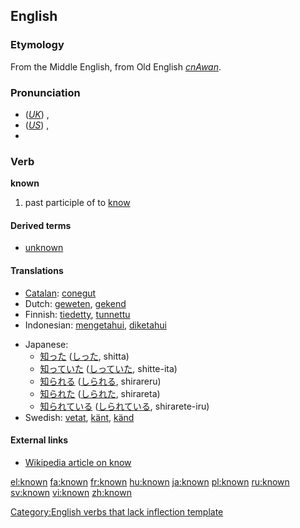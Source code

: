 ==English==

{{rank|person|case|fact|314|known|thee|hope|er}}

===Etymology===
{{rfc}}
From the Middle English, from Old English ''[[cnAwan]]''.

===Pronunciation===
*(''[[Received Pronunciation|UK]]'') {{IPA|/nəʊn/}}, {{SAMPA|/n@Un/}}
*(''[[General American|US]]'') {{IPA|/nɔʊn/}}, {{SAMPA|/noUn/}}
*{{audio|en-us-known.ogg|Audio (US)}}

===Verb===
'''known'''
# past participle of to [[know]]

====Derived terms====
*[[unknown]]

====Translations====
{{top}}
*[[Catalan]]: [[conegut]]
*Dutch: [[geweten]], [[gekend]]
*Finnish: [[tiedetty]], [[tunnettu]]
*Indonesian: [[tahu|mengetahui]], [[tahu|diketahui]]
{{mid}}
*Japanese: 
**[[知った]] ([[しった]], shitta)
**[[知っていた]] ([[しっていた]], shitte-ita)
**[[知られる]] ([[しられる]], shirareru)
**[[知られた]] ([[しられた]], shirareta)
**[[知られている]] ([[しられている]], shirarete-iru)
*Swedish: [[vetat]], [[känt]], [[känd]]
{{bottom}}

====External links====
* [[w:know|Wikipedia article on know]]

[[Category:English verbs that lack inflection template]]

[[el:known]]
[[fa:known]]
[[fr:known]]
[[hu:known]]
[[ja:known]]
[[pl:known]]
[[ru:known]]
[[sv:known]]
[[vi:known]]
[[zh:known]]